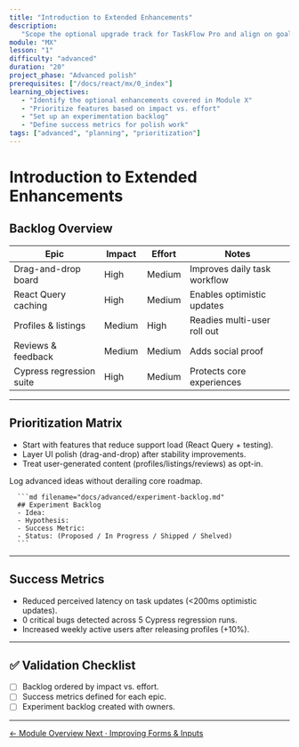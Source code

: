 ```yaml
---
title: "Introduction to Extended Enhancements"
description:
   "Scope the optional upgrade track for TaskFlow Pro and align on goals."
module: "MX"
lesson: "1"
difficulty: "advanced"
duration: "20"
project_phase: "Advanced polish"
prerequisites: ["/docs/react/mx/0_index"]
learning_objectives:
   - "Identify the optional enhancements covered in Module X"
   - "Prioritize features based on impact vs. effort"
   - "Set up an experimentation backlog"
   - "Define success metrics for polish work"
tags: ["advanced", "planning", "prioritization"]
---
```



# Introduction to Extended Enhancements

## Backlog Overview

| Epic                     | Impact | Effort | Notes                        |
| ------------------------ | ------ | ------ | ---------------------------- |
| Drag-and-drop board      | High   | Medium | Improves daily task workflow |
| React Query caching      | High   | Medium | Enables optimistic updates   |
| Profiles & listings      | Medium | High   | Readies multi-user roll out  |
| Reviews & feedback       | Medium | Medium | Adds social proof            |
| Cypress regression suite | High   | Medium | Protects core experiences    |

---

## Prioritization Matrix

-  Start with features that reduce support load (React Query + testing).
-  Layer UI polish (drag-and-drop) after stability improvements.
-  Treat user-generated content (profiles/listings/reviews) as opt-in.

<Accordions type='single' className='mt-4'>
   <Accordion title='Experiment Backlog Template'>
      <p>Log advanced ideas without derailing core roadmap.</p>

      ```md filename="docs/advanced/experiment-backlog.md"
      ## Experiment Backlog
      - Idea:
      - Hypothesis:
      - Success Metric:
      - Status: (Proposed / In Progress / Shipped / Shelved)
      ```

   </Accordion>
</Accordions>

---

## Success Metrics

-  Reduced perceived latency on task updates (&lt;200ms optimistic updates).
-  0 critical bugs detected across 5 Cypress regression runs.
-  Increased weekly active users after releasing profiles (+10%).

---

## ✅ Validation Checklist

-  [ ] Backlog ordered by impact vs. effort.
-  [ ] Success metrics defined for each epic.
-  [ ] Experiment backlog created with owners.

---

<div className='mt-8 flex justify-between'>
   <a
      href='/docs/react/mx/0_index'
      className='text-sm font-medium text-muted-foreground hover:text-foreground'
   >
      ← Module Overview
   </a>
   <a
      href='/docs/react/mx/2_improving-forms-inputs'
      className='text-sm font-medium text-primary hover:text-primary/80'
   >
      Next · Improving Forms & Inputs
   </a>
</div>
